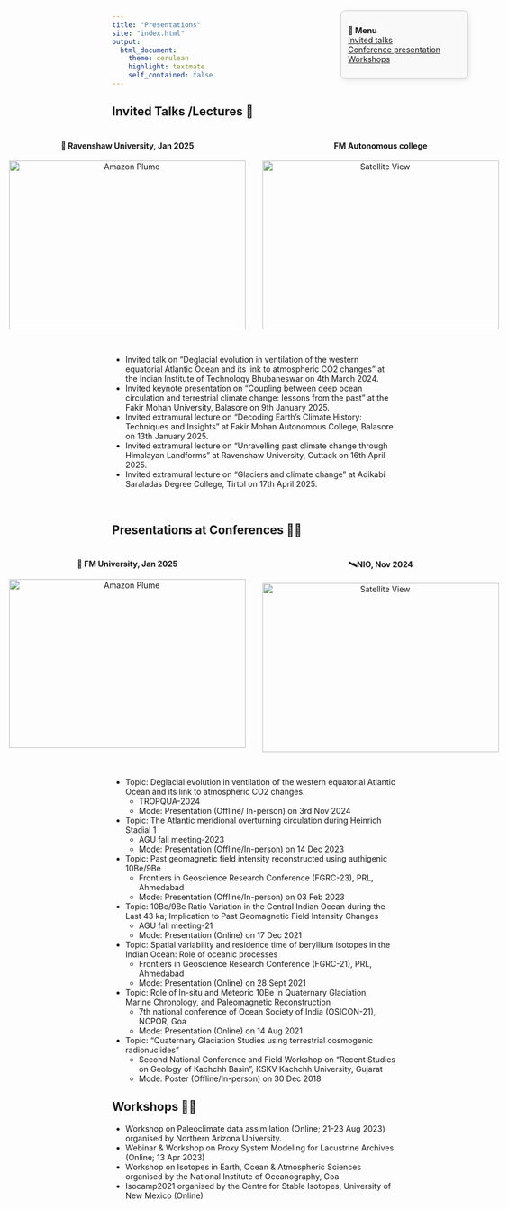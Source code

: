 ```yaml
---
title: "Presentations"
site: "index.html"
output:
  html_document:
    theme: cerulean
    highlight: textmate
    self_contained: false
---
```



<!-- Floating menu in top-right corner -->
<div style="
  position: fixed;
  top: 60px;
  right: 100px;
  background-color: #f9f9f9;
  border: 1px solid #ccc;
  padding: 12px;
  z-index: 9999;
  box-shadow: 2px 2px 8px rgba(0,0,0,0.1);
  font-size: 14px;
  border-radius: 8px;
  width: 200px;
">

<b>📌 Menu</b><br>
<a href="#Invited Talks /Lecture"> Invited talks</a><br>
<a href="#Presentations at Conferences"> Conference presentation</a><br>
<a href="#Workshops"> Workshops</a><br>


</div>

<a name="Invited talks"></a>

## Invited Talks /Lectures 📖

<div style="display: flex; justify-content: center; gap: 30px; margin-top: 20px;">

 <!-- Image 1 -->
 <div style="text-align: center;">
  <h4>🌊 Ravenshaw University, Jan 2025</h4>
  <img src="Images/RAV.jpg" alt="Amazon Plume" width="420" height="300">
 </div>

 <!-- Image 2 -->
<div style="text-align: center;">
  <h4>FM Autonomous college </h4>
  <img src="Images/FMC.jpg" alt="Satellite View" width="420" height="300">
 </div>

</div>

<br>



- 	Invited talk on “Deglacial evolution in ventilation of the western equatorial Atlantic Ocean and its link to atmospheric CO2 changes” at the Indian Institute of Technology Bhubaneswar on 4th March 2024.
- 	Invited keynote presentation on “Coupling between deep ocean circulation and terrestrial climate change: lessons from the past” at the Fakir Mohan University, Balasore on 9th January 2025. 
- 	Invited extramural lecture on “Decoding Earth’s Climate History: Techniques and Insights” at Fakir Mohan Autonomous College, Balasore on 13th January 2025.
- 	Invited extramural lecture on “Unravelling past climate change through Himalayan Landforms” at Ravenshaw University, Cuttack on 16th April 2025.
- 	Invited extramural lecture on “Glaciers and climate change” at Adikabi Saraladas Degree College, Tirtol on 17th April 2025.

<br>

<a name="Conference presentation"></a>

## Presentations at Conferences 🧑‍💼

<div style="display: flex; justify-content: center; gap: 30px; margin-top: 20px;">

 <!-- Image 1 -->
 <div style="text-align: center;">
  <h4>🌊 FM University, Jan 2025</h4>
  <img src="Images/FMU.JPG" alt="Amazon Plume" width="420" height="300">
 </div>

 <!-- Image 2 -->
<div style="text-align: center;">
  <h4>🛰️NIO, Nov 2024 </h4>
  <img src="Images/NIO.jpg" alt="Satellite View" width="420" height="300">
 </div>

</div>

<br>


- Topic: Deglacial evolution in ventilation of the western equatorial Atlantic Ocean and its link to atmospheric CO2 changes. 
  - TROPQUA-2024
  - Mode: Presentation (Offline/ In-person) on 3rd Nov 2024
- Topic: The Atlantic meridional overturning circulation during Heinrich Stadial 1
  - AGU fall meeting-2023
  - Mode: Presentation (Offline/In-person) on 14 Dec 2023
- Topic: Past geomagnetic field intensity reconstructed using authigenic 10Be/9Be
  - Frontiers in Geoscience Research Conference (FGRC-23), PRL, Ahmedabad
  - Mode: Presentation (Offline/In-person) on 03 Feb 2023
- Topic: 10Be/9Be Ratio Variation in the Central Indian Ocean during the Last 43 ka; Implication to Past Geomagnetic Field Intensity Changes
  - AGU fall meeting-21
  - Mode: Presentation (Online) on 17 Dec 2021
- Topic: Spatial variability and residence time of beryllium isotopes in the Indian Ocean: Role of oceanic processes
  - Frontiers in Geoscience Research Conference (FGRC-21), PRL, Ahmedabad
  - Mode: Presentation (Online) on 28 Sept 2021
- Topic: Role of In-situ and Meteoric 10Be in Quaternary Glaciation, Marine Chronology, and Paleomagnetic Reconstruction
   -  7th national conference of Ocean Society of India (OSICON-21), NCPOR, Goa
   -  Mode: Presentation (Online) on 14 Aug 2021
- Topic: “Quaternary Glaciation Studies using terrestrial cosmogenic radionuclides” 
  - Second National Conference and Field Workshop on "Recent Studies on Geology of Kachchh Basin”, KSKV Kachchh University, Gujarat
  - Mode: Poster (Offline/In-person) on 30 Dec 2018

<a name="Workshops"></a>

## Workshops 🧑‍🏫

- Workshop on Paleoclimate data assimilation (Online; 21-23 Aug 2023) organised by Northern Arizona University.
- Webinar & Workshop on Proxy System Modeling for Lacustrine Archives (Online; 13 Apr 2023)
- Workshop on Isotopes in Earth, Ocean & Atmospheric Sciences organised by the National Institute of Oceanography, Goa
- Isocamp2021 organised by the Centre for Stable Isotopes, University of New Mexico (Online)
